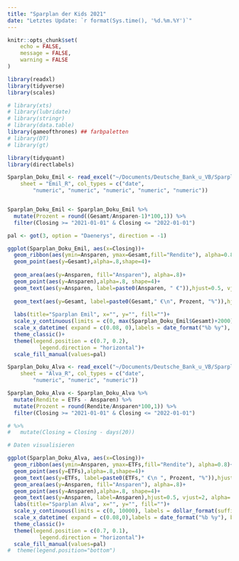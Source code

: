 ```yaml
---
title: "Sparplan der Kids 2021"
date: "Letztes Update: `r format(Sys.time(), '%d.%m.%Y')`"
---
```


```r
knitr::opts_chunk$set(
	echo = FALSE,
	message = FALSE,
	warning = FALSE
)
```

```r
library(readxl)
library(tidyverse)
library(scales)

# library(xts)
# library(lubridate)
# library(stringr)
# library(data.table)
library(gameofthrones) ## farbpaletten
# library(DT)
# library(gt)

library(tidyquant)
library(directlabels)
```

```r

Sparplan_Doku_Emil <- read_excel("~/Documents/Deutsche_Bank_u_VB/Sparplan_Doku.xlsx", 
    sheet = "Emil_R", col_types = c("date", 
        "numeric", "numeric", "numeric", "numeric", "numeric"))


Sparplan_Doku_Emil <- Sparplan_Doku_Emil %>%
  mutate(Prozent = round((Gesamt/Ansparen-1)*100,1)) %>%
  filter(Closing >= "2021-01-01" & Closing <= "2022-01-01")
```

```r
pal <- got(3, option = "Daenerys", direction = -1)

ggplot(Sparplan_Doku_Emil, aes(x=Closing))+
  geom_ribbon(aes(ymin=Ansparen, ymax=Gesamt,fill="Rendite"), alpha=0.8)+
  geom_point(aes(y=Gesamt),alpha=.8,shape=4)+
  
  geom_area(aes(y=Ansparen, fill="Ansparen"), alpha=.8)+
  geom_point(aes(y=Ansparen),alpha=.8, shape=4)+
  geom_text(aes(y=Ansparen, label=paste0(Ansparen, " €")),hjust=0.5, vjust=2, alpha=.8, size = 3)+
  
  geom_text(aes(y=Gesamt, label=paste0(Gesamt," €\n", Prozent, "%")),hjust=0.5, vjust=-0.5, alpha=.8, size = 3)+
  
  labs(title="Sparplan Emil", x="", y="", fill="")+
  scale_y_continuous(limits = c(0, max(Sparplan_Doku_Emil$Gesamt)+2000), labels = dollar_format(suffix = " €", prefix = ""))+
  scale_x_datetime( expand = c(0.08, 0),labels = date_format("%b %y"), breaks = "1 month")+
  theme_classic()+
  theme(legend.position = c(0.7, 0.2),
          legend.direction = "horizontal")+
  scale_fill_manual(values=pal)
```


```r

Sparplan_Doku_Alva <- read_excel("~/Documents/Deutsche_Bank_u_VB/Sparplan_Doku.xlsx", 
    sheet = "Alva_R", col_types = c("date", 
        "numeric", "numeric", "numeric"))

Sparplan_Doku_Alva <- Sparplan_Doku_Alva %>%
  mutate(Rendite = ETFs - Ansparen) %>%
  mutate(Prozent = round(Rendite/Ansparen*100,1)) %>%
  filter(Closing >= "2021-01-01" & Closing <= "2022-01-01") 

# %>%
#   mutate(Closing = Closing - days(20))
```

```r
# Daten visualisieren

ggplot(Sparplan_Doku_Alva, aes(x=Closing))+
  geom_ribbon(aes(ymin=Ansparen, ymax=ETFs,fill="Rendite"), alpha=0.8)+
  geom_point(aes(y=ETFs),alpha=.8,shape=4)+
  geom_text(aes(y=ETFs, label=paste0(ETFs," €\n ", Prozent, "%")),hjust=0.5, vjust=-0.5, alpha=.8, size = 3)+
  geom_area(aes(y=Ansparen, fill="Ansparen"), alpha=.8)+
  geom_point(aes(y=Ansparen),alpha=.8, shape=4)+
  geom_text(aes(y=Ansparen, label=Ansparen),hjust=0.5, vjust=2, alpha=.8, size = 3)+
  labs(title="Sparplan Alva", x="", y="", fill="")+
  scale_y_continuous(limits = c(0, 10000), labels = dollar_format(suffix = " €", prefix = ""))+
  scale_x_datetime( expand = c(0.08,0),labels = date_format("%b %y"), breaks = "1 month")+
  theme_classic()+
  theme(legend.position = c(0.7, 0.1),
          legend.direction = "horizontal")+
  scale_fill_manual(values=pal)
#  theme(legend.position="bottom")
```
